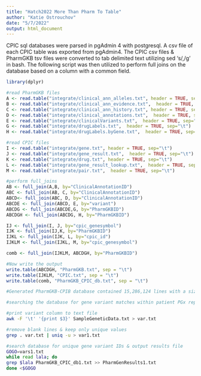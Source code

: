 ```yaml
---
title: "Hatch2022 More Than Pharm To Table"
author: "Katie Ostrouchov"
date: "5/7/2022"
output: html_document
---
```


CPIC sql databases were parsed in pgAdmin 4 with postgresql. A csv file of each CPIC table was exported from pgAdmin4. The CPIC csv files & PharmGKB tsv files were converted to tab delimited text utilizing sed 's/,/\t/g' in bash. The following script was then utilized to perform full joins on the database based on a column with a common field. 


```r
library(dplyr)

#read PharmGKB files
A <- read.table("integrate/clinical_ann_alleles.txt", header = TRUE, sep="\t")
B <- read.table("integrate/clinical_ann_evidence.txt",  header = TRUE, sep="\t")
C <- read.table("integrate/clinical_ann_history.txt", header = TRUE, sep="\t")
D <- read.table("integrate/clinical_annotations.txt",  header = TRUE, sep="\t")
E <- read.table("integrate/clinicalVariants.txt",  header = TRUE, sep="\t")
G <- read.table("integrate/drugLabels.txt",  header = TRUE, sep="\t")
H <- read.table("integrate/drugLabels.byGene.txt",  header = TRUE, sep="\t")

#read CPIC files
I <- read.table("integrate/gene.txt", header = TRUE, sep="\t")
J <- read.table("integrate/gene_result.txt",  header = TRUE, sep="\t")
K <- read.table("integrate/drug.txt", header = TRUE, sep="\t")
L <- read.table("integrate/gene_result_lookup.txt",  header = TRUE, sep="\t")
M <- read.table("integrate/pair.txt",  header = TRUE, sep="\t")

#perform full_joins
AB <- full_join(A,B, by="ClinicalAnnotationID")
ABC <- full_join(AB, C, by="ClinicalAnnotationID")
ABCD<- full_join(ABC, D, by="ClinicalAnnotationID")
ABCDE <- full_join(ABCD, E, by="variant")
ABCDG <- full_join(ABCDE,G, by="PharmGKBID")
ABCDGH <- full_join(ABCDG, H, by="PharmGKBID")

IJ <- full_join(I, J, by="cpic_genesymbol")
IJK <- full_join(IJ,K, by="PharmGKBID")
IJKL <- full_join(IJK, L, by="cpic_id")
IJKLM <- full_join(IJKL, M, by="cpic_genesymbol")

comb <- full_join(IJKLM, ABCDGH, by="PharmGKBID")

#Now write the output
write.table(ABCDGH, "PharmGKB.txt", sep = "\t")
write.table(IJKLM, "CPIC.txt", sep = "\t")
write.table(comb, "PharmGKB_CPIC_db.txt", sep = "\t")

#Generated PharmGKB-CPIB database contained 15,286,124 lines with a size of ~ 7.4 GB. Due to file size limitations in Github, the complete database & report was not uploaded to this repo. Only the first 601 lines from the report, and 801 lines from the database were uploaded to this repo.

```


```bash
#searching the database for gene variant matches within patient PGx report

#print variant column to text file
awk -F '\t' '{print $3}' SampleGeneticData.txt > var.txt

#remove blank lines & keep only unique values
grep . var.txt | uniq -u > var1.txt

#search database for unique gene variant IDs & output results file
GOGO=vars1.txt
while read lala; do
grep $lala PharmGKB_CPIC_db1.txt >> PharmGenResults1.txt
done <$GOGO

```
